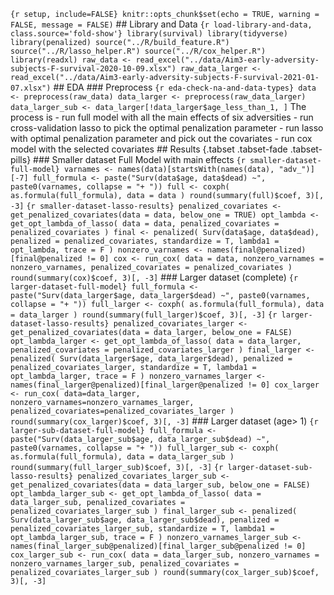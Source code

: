 ```{r setup, include=FALSE} knitr::opts_chunk$set(echo = TRUE, warning = FALSE, message = FALSE) ``` ## Library and Data ```{r load-library-and-data, class.source='fold-show'} library(survival) library(tidyverse) library(penalized) source("../R/build_feature.R") source("../R/lasso_helper.R") source("../R/cox_helper.R") library(readxl) raw_data <- read_excel("../data/Aim3-early-adversity-subjects-F-survival-2020-10-09.xlsx") raw_data_larger <- read_excel("../data/Aim3-early-adversity-subjects-F-survival-2021-01-07.xlsx") ``` ## EDA ### Preprocess ```{r eda-check-na-and-data-types} data <- preprocess(raw_data) data_larger <- preprocess(raw_data_larger) data_larger_sub <- data_larger[!data_larger$age_less_than_1, ] ``` The process is - run full model with all the main effects of six adversities - run cross-validation lasso to pick the optimal penalization parameter - run lasso with optimal penalization parameter and pick out the covariates - run cox model with the selected covariates ## Results {.tabset .tabset-fade .tabset-pills} ### Smaller dataset Full Model with main effects ```{r smaller-dataset-full-model} varnames <- names(data)[startsWith(names(data), "adv_")][-7] full_formula <- paste("Surv(data$age, data$dead) ~", paste0(varnames, collapse = "+ ")) full <- coxph( as.formula(full_formula), data = data ) round(summary(full)$coef, 3)[, -3] ``` ```{r smaller-dataset-lasso-results} penalized_covariates <- get_penalized_covariates(data = data, below_one = TRUE) opt_lambda <- get_opt_lambda_of_lasso( data = data, penalized_covariates = penalized_covariates ) final <- penalized( Surv(data$age, data$dead), penalized = penalized_covariates, standardize = T, lambda1 = opt_lambda, trace = F ) nonzero_varnames <- names(final@penalized)[final@penalized != 0] cox <- run_cox( data = data, nonzero_varnames = nonzero_varnames, penalized_covariates = penalized_covariates ) round(summary(cox)$coef, 3)[, -3] ``` ### Larger dataset (complete) ```{r larger-dataset-full-model} full_formula <- paste("Surv(data_larger$age, data_larger$dead) ~", paste0(varnames, collapse = "+ ")) full_larger <- coxph( as.formula(full_formula), data = data_larger ) round(summary(full_larger)$coef, 3)[, -3] ``` ```{r larger-dataset-lasso-results} penalized_covariates_larger <- get_penalized_covariates(data = data_larger, below_one = FALSE) opt_lambda_larger <- get_opt_lambda_of_lasso( data = data_larger, penalized_covariates = penalized_covariates_larger ) final_larger <- penalized( Surv(data_larger$age, data_larger$dead), penalized = penalized_covariates_larger, standardize = T, lambda1 = opt_lambda_larger, trace = F ) nonzero_varnames_larger <- names(final_larger@penalized)[final_larger@penalized != 0] cox_larger <- run_cox( data=data_larger, nonzero_varnames=nonzero_varnames_larger, penalized_covariates=penalized_covariates_larger ) round(summary(cox_larger)$coef, 3)[, -3] ``` ### Larger dataset (age> 1) ```{r larger-sub-dataset-full-model} full_formula <- paste("Surv(data_larger_sub$age, data_larger_sub$dead) ~", paste0(varnames, collapse = "+ ")) full_larger_sub <- coxph( as.formula(full_formula), data = data_larger_sub ) round(summary(full_larger_sub)$coef, 3)[, -3] ``` ```{r larger-dataset-sub-lasso-results} penalized_covariates_larger_sub <- get_penalized_covariates(data = data_larger_sub, below_one = FALSE) opt_lambda_larger_sub <- get_opt_lambda_of_lasso( data = data_larger_sub, penalized_covariates = penalized_covariates_larger_sub ) final_larger_sub <- penalized( Surv(data_larger_sub$age, data_larger_sub$dead), penalized = penalized_covariates_larger_sub, standardize = T, lambda1 = opt_lambda_larger_sub, trace = F ) nonzero_varnames_larger_sub <- names(final_larger_sub@penalized)[final_larger_sub@penalized != 0] cox_larger_sub <- run_cox( data = data_larger_sub, nonzero_varnames = nonzero_varnames_larger_sub, penalized_covariates = penalized_covariates_larger_sub ) round(summary(cox_larger_sub)$coef, 3)[, -3] ```